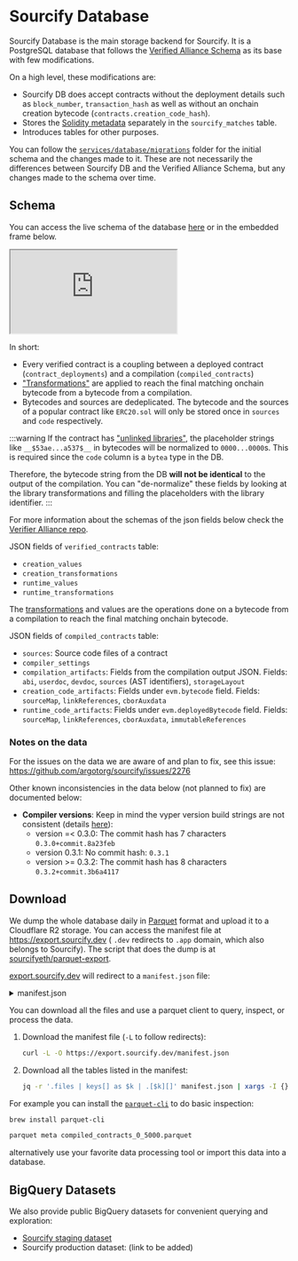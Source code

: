 # Sourcify Database

Sourcify Database is the main storage backend for Sourcify. It is a PostgreSQL database that follows the [Verified Alliance Schema](https://github.com/verifier-alliance/database-specs) as its base with few modifications.

On a high level, these modifications are:

- Sourcify DB does accept contracts without the deployment details such as `block_number`, `transaction_hash` as well as without an onchain creation bytecode (`contracts.creation_code_hash`).
- Stores the [Solidity metadata](/docs/metadata) separately in the `sourcify_matches` table.
- Introduces tables for other purposes.

You can follow the [`services/database/migrations`](https://github.com/argotorg/sourcify/tree/staging/services/database/migrations) folder for the initial schema and the changes made to it. These are not necessarily the differences between Sourcify DB and the Verified Alliance Schema, but any changes made to the schema over time.

## Schema

You can access the live schema of the database [here](https://dbdiagram.io/d/Sourcify-DB-67fcf5ee9cea640381a217d2) or in the embedded frame below.

<iframe
  src="https://dbdiagram.io/e/67fcf5ee9cea640381a217d2/67fcf5fc9cea640381a21a00"
  style={{ width: "100%", height: "500px" }}
>
  {" "}
</iframe>

In short:

- Every verified contract is a coupling between a deployed contract (`contract_deployments`) and a compilation (`compiled_contracts`)
- ["Transformations"](https://verifieralliance.org/docs/transformations) are applied to reach the final matching onchain bytecode from a bytecode from a compilation.
- Bytecodes and sources are dedeplicated. The bytecode and the sources of a popular contract like `ERC20.sol` will only be stored once in `sources` and `code` respectively.

:::warning
If the contract has ["unlinked libraries"](https://docs.soliditylang.org/en/v0.8.30/using-the-compiler.html#library-linking), the placeholder strings like `__$53ae...a537$__` in bytecodes will be normalized to `0000...0000`s. This is required since the `code` column is a `bytea` type in the DB.

Therefore, the bytecode string from the DB **will not be identical** to the output of the compilation. You can "de-normalize" these fields by looking at the library transformations and filling the placeholders with the library identifier.
:::

For more information about the schemas of the json fields below check the [Verifier Alliance repo](https://github.com/verifier-alliance/database-specs/tree/master/json-schemas).

JSON fields of `verified_contracts` table:

- `creation_values`
- `creation_transformations`
- `runtime_values`
- `runtime_transformations`

The [transformations](https://verifieralliance.org/docs/transformations) and values are the operations done on a bytecode from a compilation to reach the final matching onchain bytecode.

JSON fields of `compiled_contracts` table:

- `sources`: Source code files of a contract
- `compiler_settings`
- `compilation_artifacts`: Fields from the compilation output JSON. Fields: `abi`, `userdoc`, `devdoc`, `sources` (AST identifiers), `storageLayout`
- `creation_code_artifacts`: Fields under `evm.bytecode` field. Fields: `sourceMap`, `linkReferences`, `cborAuxdata`
- `runtime_code_artifacts`: Fields under `evm.deployedBytecode` field. Fields: `sourceMap`, `linkReferences`, `cborAuxdata`, `immutableReferences`

### Notes on the data

For the issues on the data we are aware of and plan to fix, see this issue: https://github.com/argotorg/sourcify/issues/2276

Other known inconsistencies in the data below (not planned to fix) are documented below:

- **Compiler versions**: Keep in mind the vyper version build strings are not consistent (details [here](hhttps://github.com/argotorg/sourcify/issues/2247#issuecomment-3155878775)):
  - version =< 0.3.0: The commit hash has 7 characters `0.3.0+commit.8a23feb`
  - version 0.3.1: No commit hash: `0.3.1`
  - version >= 0.3.2: The commit hash has 8 characters `0.3.2+commit.3b6a4117`

## Download

We dump the whole database daily in [Parquet](https://en.wikipedia.org/wiki/Apache_Parquet) format and upload it to a Cloudflare R2 storage. You can access the manifest file at https://export.sourcify.dev ( `.dev` redirects to `.app` domain, which also belongs to Sourcify). The script that does the dump is at [sourcifyeth/parquet-export](https://github.com/sourcifyeth/parquet-export).

[export.sourcify.dev](https://export.sourcify.dev) will redirect to a `manifest.json` file:

<details>
<summary>manifest.json</summary>

```json
{
  "timestamp": 1726030203254,
  "dateStr": "2024-09-11T04:50:03.254904Z",
  "files": {
    "code": [
      "code/code_0_100000.parquet",
      "code/code_100000_200000.parquet",
      ...
      "code/code_2700000_2800000.parquet"
    ],
    "contracts": [
      "contracts/contracts_0_1000000.parquet",
      ...
      "contracts/contracts_4000000_5000000.parquet"
    ],
    "contract_deployments": [
      "contract_deployments/contract_deployments_0_1000000.parquet",
      ...
      "contract_deployments/contract_deployments_5000000_6000000.parquet"
    ],
    "compiled_contracts": [
      "compiled_contracts/compiled_contracts_0_5000.parquet",
      ...
      "compiled_contracts/compiled_contracts_815000_820000.parquet"
    ],
    "verified_contracts": [
      "verified_contracts/verified_contracts_0_1000000.parquet",
      ...
      "verified_contracts/verified_contracts_5000000_6000000.parquet"
    ],
    "sourcify_matches": [
      "sourcify_matches/sourcify_matches_0_100000.parquet",
      ...
      "sourcify_matches/sourcify_matches_5300000_5400000.parquet"
    ]
  }
}
```

</details>

You can download all the files and use a parquet client to query, inspect, or process the data.

1. Download the manifest file (`-L` to follow redirects):

   ```bash
   curl -L -O https://export.sourcify.dev/manifest.json
   ```

2. Download all the tables listed in the manifest:
   ```bash
   jq -r '.files | keys[] as $k | .[$k][]' manifest.json | xargs -I {} curl -L -O https://export.sourcify.dev/{}
   ```

For example you can install the [`parquet-cli`](https://github.com/apache/parquet-java/blob/master/parquet-cli/README.md) to do basic inspection:

```bash
brew install parquet-cli

parquet meta compiled_contracts_0_5000.parquet
```

alternatively use your favorite data processing tool or import this data into a database.

## BigQuery Datasets

We also provide public BigQuery datasets for convenient querying and exploration:

- [Sourcify staging dataset](https://console.cloud.google.com/bigquery?ws=!1m4!1m3!3m2!1ssourcify-project!2ssourcify_staging)
- Sourcify production dataset: (link to be added)
